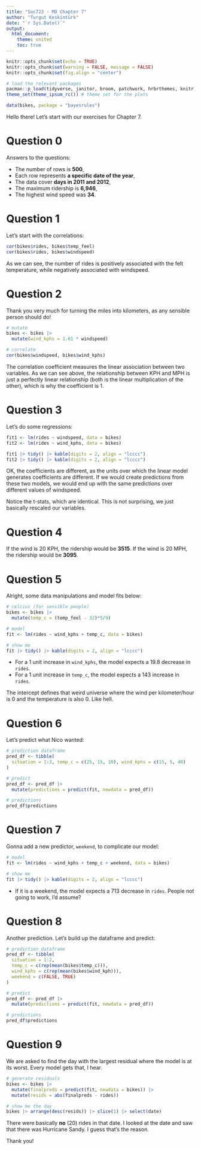 ```yaml
---
title: "Soc723 - MD Chapter 7"
author: "Turgut Keskintürk"
date: "`r Sys.Date()`"
output:
  html_document:
    theme: united
    toc: true
---
```


```r
knitr::opts_chunk$set(echo = TRUE)
knitr::opts_chunk$set(warning = FALSE, message = FALSE)
knitr::opts_chunk$set(fig.align = "center")

# load the relevant packages
pacman::p_load(tidyverse, janitor, broom, patchwork, hrbrthemes, knitr)
theme_set(theme_ipsum_rc()) # theme set for the plots

data(bikes, package = "bayesrules")

```

Hello there! Let's start with our exercises for Chapter 7.

# Question 0

Answers to the questions:

- The number of rows is **500**,
- Each row represents **a specific date of the year**,
- The data cover **days in 2011 and 2012**,
- The maximum ridership is **6,946**,
- The highest wind speed was **34**.

# Question 1

Let's start with the correlations:

```r

cor(bikes$rides, bikes$temp_feel)
cor(bikes$rides, bikes$windspeed)

```

As we can see, the number of rides is positively associated with the felt temperature, while negatively associated with windspeed.

# Question 2

Thank you very much for turning the miles into kilometers, as any sensible person should do!

```r

# mutate
bikes <- bikes |> 
  mutate(wind_kphs = 1.61 * windspeed)

# correlate
cor(bikes$windspeed, bikes$wind_kphs)

```

The correlation coefficient measures the linear association between two variables. As we can see above, the relationship between KPH and MPH is just a perfectly linear relationship (both is the linear multiplication of the other), which is why the coefficient is 1.

# Question 3

Let's do some regressions:

```r

fit1 <- lm(rides ~ windspeed, data = bikes)
fit2 <- lm(rides ~ wind_kphs, data = bikes)

fit1 |> tidy() |> kable(digits = 2, align = "lcccc")
fit2 |> tidy() |> kable(digits = 2, align = "lcccc")

```

OK, the coefficients are different, as the units over which the linear model generates coefficients are different. If we would create predictions from these two models, we would end up with the same predictions over different values of windspeed.

Notice the t-stats, which are identical. This is not surprising, we just basically rescaled our variables.

# Question 4

If the wind is 20 KPH, the ridership would be **3515**. If the wind is 20 MPH, the ridership would be **3095**.

# Question 5

Alright, some data manipulations and model fits below:

```r

# celcius (for sensible people)
bikes <- bikes |> 
  mutate(temp_c = (temp_feel - 32)*5/9)

# model
fit <- lm(rides ~ wind_kphs + temp_c, data = bikes)

# show me
fit |> tidy() |> kable(digits = 2, align = "lcccc")

```

- For a 1 unit increase in `wind_kphs`, the model expects a 19.8 decrease in `rides`.
- For a 1 unit increase in `temp_c`, the model expects a 143 increase in `rides`.

The intercept defines that weird universe where the wind per kilometer/hour is 0 and the temperature is also 0. Like hell.

# Question 6

Let's predict what Nico wanted:

```r

# prediction dataframe
pred_df <- tibble(
  situation = 1:3, temp_c = c(25, 15, 10), wind_kphs = c(15, 5, 40)
)

# predict
pred_df <- pred_df |> 
  mutate(predictions = predict(fit, newdata = pred_df))

# predictions
pred_df$predictions

```

# Question 7

Gonna add a new predictor, `weekend`, to complicate our model:

```r

# model
fit <- lm(rides ~ wind_kphs + temp_c + weekend, data = bikes)

# show me
fit |> tidy() |> kable(digits = 2, align = "lcccc")

```

- If it is a weekend, the model expects a 713 decrease in `rides`. People not going to work, I'd assume?

# Question 8

Another prediction. Let's build up the dataframe and predict:

```r

# prediction dataframe
pred_df <- tibble(
  situation = 1:2, 
  temp_c = c(rep(mean(bikes$temp_c))), 
  wind_kphs = c(rep(mean(bikes$wind_kph))),
  weekend = c(FALSE, TRUE)
)

# predict
pred_df <- pred_df |> 
  mutate(predictions = predict(fit, newdata = pred_df))

# predictions
pred_df$predictions

```

# Question 9

We are asked to find the day with the largest residual where the model is at its worst. Every model gets that, I hear.

```r

# generate residuals
bikes <- bikes |> 
  mutate(finalpreds = predict(fit, newdata = bikes)) |> 
  mutate(resids = abs(finalpreds - rides))

# show me the day
bikes |> arrange(desc(resids)) |> slice(1) |> select(date)

```

There were basically **no** (20) rides in that date. I looked at the date and saw that there was Hurricane Sandy. I guess that's the reason.

Thank you!
